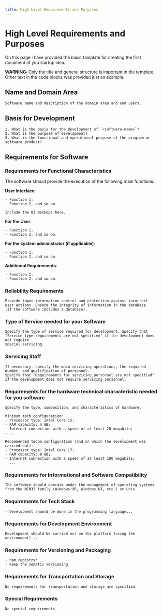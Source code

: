 ```yaml
---
title: High Level Requirements and Purposes
---
```


# High Level Requirements and Purposes

On this page I have provided the basic tamplate for creating the first document of you startup idea.

**WARNING:** Only the title and general structure is important in the template. Other text in the code blocks was provided just an example.

## Name and Domain Area

```
Software name and description of the domain area and end users.
```

## Basis for Development

```
1. What is the basis for the development of `<software-name>`?
2. What is the purpose of development?
3. What is the functional and operational purpose of the program or software product?
```

## Requirements for Software

### Requirements for Functional Characteristics

The software should provide the execution of the following main functions:

**User Interface**:
```
- Function 1;
- Function 2, and so on.

Include the UI mockups here.
```

**For the User**:
```
- Function 1;
- Function 2, and so on.
```


**For the system administrator (if applicable)**:
```
- Function 1;
- Function 2, and so on.
```


**Additional Requirements**:
```
- Function 1;
- Function 2, and so on.
```


### Reliability Requirements

```
Provide input information control and protection against incorrect user actions. Ensure the integrity of information in the database
(if the software includes a database).
```

### Type of Service needed for your Software

```
Specify the type of service required for development. Specify that "Service type requirements are not specified" if the development does not require
special servicing.
```

### Servicing Staff

```
If necessary, specify the main servicing operations, the required number, and qualification of personnel. 
Specify that "Requirements for servicing personnel are not specified" if the development does not require servicing personnel.
```

### Requirements for the hardware technical characteristic needed for you software

```
Specify the type, composition, and characteristics of hardware.

Minimum tech configuration:
- Processor type: Intel Core i5;
- RAM capacity: 4 GB;
- Internet connection with a speed of at least 20 megabits;
- ...

Recommended techn configuration (and on which the development was carried out):
- Processor type: Intel Core i7;
- RAM capacity: 8 GB;
- Internet connection with a speed of at least 100 megabits;
- ...
```

### Requirements for Informational and Software Compatibility

```
The software should operate under the management of operating systems from the WIN32 family (Windows'XP, Windows NT, etc.) or Unix.
```

### Requirements for Tech Stack

```
- Development should be done in the programming language...
```

### Requirements for Development Environment

```
Development should be carried out on the platform (using the environment)...
```

### Requirements for Versioning and Packaging

```
- npm registry: ...
- Keep the sematic versioning
```

### Requirements for Transportation and Storage

```
No requirements for transportation and storage are specified.
```

### Special Requirements

```
No special requirements.
```